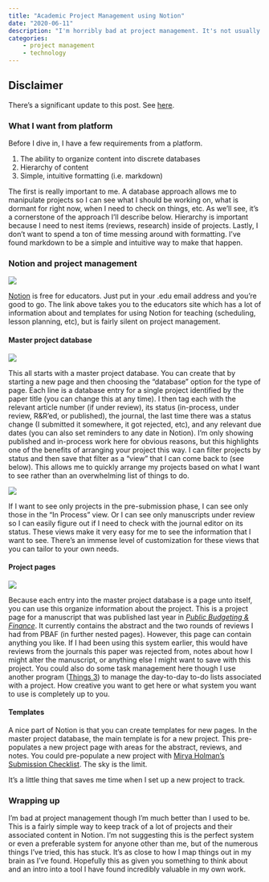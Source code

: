 ```yaml
---
title: "Academic Project Management using Notion"
date: "2020-06-11"
description: "I'm horribly bad at project management. It's not usually something that is specifically taught in graduate school even though it's incredibly important to an academic's professional life. There are many ways to go about this (low tech to super high tech), but the purpose of this post is to explain one tool that I have found incredibly useful and flexible. That tool is <strong>Notion</strong> (<a href='https://www.notion.so/educators'>notion.so</a>). Notion can do way more than I am going to explain (see <a href='https://fortelabs.co/blog/using-notion-as-your-second-brain/'>Using Notion as Your Second Brain</a>), but this is how I use it to keep track of writing projects throughout the process of development to publication."
categories: 
    - project management
    - technology
---
```


::: {.callout-warning}
## Disclaimer
There's a significant update to this post. See [here](blog/2021-07-14-academic-project-management-notion-update/).
:::

### What I want from platform
Before I dive in, I have a few requirements from a platform.

1. The ability to organize content into discrete databases
2. Hierarchy of content
3. Simple, intuitive formatting (i.e. markdown)

The first is really important to me. A database approach allows me to manipulate projects so I can see what I should be working on, what is dormant for right now, when I need to check on things, etc. As we'll see, it's a cornerstone of the approach I'll describe below. Hierarchy is important because I need to nest items (reviews, research) inside of projects. Lastly, I don't want to spend a ton of time messing around with formatting. I've found markdown to be a simple and intuitive way to make that happen.

### Notion and project management

:::{.column-body-outset-right}

![](notion-1.png){fig-align="center"}

:::

[Notion](https://www.notion.so/educators) is free for educators. Just put in your .edu email address and you're good to go. The link above takes you to the educators site which has a lot of information about and templates for using Notion for teaching (scheduling, lesson planning, etc), but is fairly silent on project management.

#### Master project database

:::{.column-body-outset-right}

![](notion-2.png){fig-align="center"}

:::

This all starts with a master project database. You can create that by starting a new page and then choosing the "database" option for the type of page. Each line is a database entry for a single project identified by the paper title (you can change this at any time). I then tag each with the relevant article number (if under review), its status (in-process, under review, R&R'ed, or published), the journal, the last time there was a status change (I submitted it somewhere, it got rejected, etc), and any relevant due dates (you can also set reminders to any date in Notion). I'm only showing published and in-process work here for obvious reasons, but this highlights one of the benefits of arranging your project this way. I can filter projects by status and then save that filter as a "view" that I can come back to (see below). This allows me to quickly arrange my projects based on what I want to see rather than an overwhelming list of things to do.

:::{.column-body-outset-right}

![](notion-3.png){fig-align="center"}

:::

If I want to see only projects in the pre-submission phase, I can see only those in the "In Process" view. Or I can see only manuscripts under review so I can easily figure out if I need to check with the journal editor on its status. These views make it very easy for me to see the information that I want to see. There's an immense level of customization for these views that you can tailor to your own needs.

#### Project pages

:::{.column-body-outset-right}

![](notion-4.png){fig-align="center"}

:::

Because each entry into the master project database is a page unto itself, you can use this organize information about the project. This is a project page for a manuscript that was published last year in [*Public Budgeting & Finance*](https://onlinelibrary.wiley.com/doi/abs/10.1111/pbaf.12239). It currently contains the abstract and the two rounds of reviews I had from PBAF (in further nested pages). However, this page can contain anything you like. If I had been using this system earlier, this would have reviews from the journals this paper was rejected from, notes about how I might alter the manuscript, or anything else I might want to save with this project. You could also do some task management here though I use another program ([Things 3](https://culturedcode.com/things/)) to manage the day-to-day to-do lists associated with a project. How creative you want to get here or what system you want to use is completely up to you.

#### Templates

A nice part of Notion is that you can create templates for new pages. In the master project database, the main template is for a new project. This pre-populates a new project page with areas for the abstract, reviews, and notes. You could pre-populate a new project with [Mirya Holman's Submission Checklist](https://docs.google.com/document/d/1JwwmOgRhd2p-Bl_RFEMnp04P0I2nNhOHW7JHdaLcyGs/edit). The sky is the limit.

It's a little thing that saves me time when I set up a new project to track.

### Wrapping up

I'm bad at project management though I'm much better than I used to be. This is a fairly simple way to keep track of a lot of projects and their associated content in Notion. I'm not suggesting this is the perfect system or even a preferable system for anyone other than me, but of the numerous things I've tried, this has stuck. It's as close to how I map things out in my brain as I've found. Hopefully this as given you something to think about and an intro into a tool I have found incredibly valuable in my own work.
